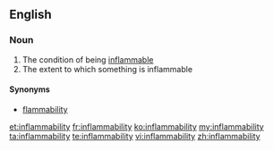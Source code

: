 ==English==

===Noun===
{{en-noun|inflammabilities|-}}

# The condition of being [[inflammable]]
# The extent to which something is inflammable

====Synonyms====
* [[flammability]]

[[et:inflammability]]
[[fr:inflammability]]
[[ko:inflammability]]
[[my:inflammability]]
[[ta:inflammability]]
[[te:inflammability]]
[[vi:inflammability]]
[[zh:inflammability]]